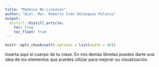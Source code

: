```yaml
---
title: "Modelos No Lineales"
author: "Biol. Mar. Roberto Iván Velásquez Polanco"
output: 
  distill::distill_article:
    toc: true
    toc_float: true
---
```


```r
knitr::opts_chunk$set(R.options = list(width = 80))
```

Inserta aquí el cuerpo de tu clase. En mis demás libretas puedes darte una idea de los elementos que puedes utlizar para mejorar su visualización.
